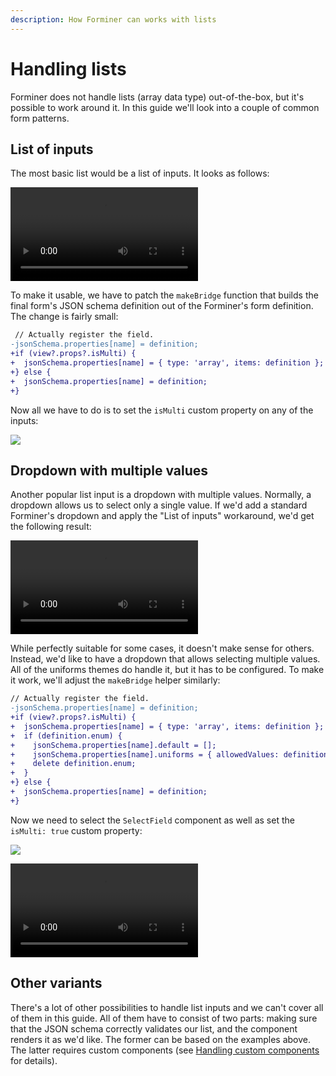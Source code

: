 ```yaml
---
description: How Forminer can works with lists
---
```



# Handling lists

Forminer does not handle lists (array data type) out-of-the-box, but it's possible to work around it. In this guide we'll look into a couple of common form patterns.

## List of inputs

The most basic list would be a list of inputs. It looks as follows:

<video controls>
  <source src={listOfSuggestionsVideo} />
</video>

To make it usable, we have to patch the `makeBridge` function that builds the final form's JSON schema definition out of the Forminer's form definition. The change is fairly small:

```diff
 // Actually register the field.
-jsonSchema.properties[name] = definition;
+if (view?.props?.isMulti) {
+  jsonSchema.properties[name] = { type: 'array', items: definition };
+} else {
+  jsonSchema.properties[name] = definition;
+}
```

Now all we have to do is to set the `isMulti` custom property on any of the inputs:

![](../assets/15335427.webp)

## Dropdown with multiple values

Another popular list input is a dropdown with multiple values. Normally, a dropdown allows us to select only a single value. If we'd add a standard Forminer's dropdown and apply the "List of inputs" workaround, we'd get the following result:

<video controls>
  <source src={listOfDropdownsVideo} />
</video>

While perfectly suitable for some cases, it doesn't make sense for others. Instead, we'd like to have a dropdown that allows selecting multiple values. All of the uniforms themes do handle it, but it has to be configured. To make it work, we'll adjust the `makeBridge` helper similarly:

```diff
// Actually register the field.
-jsonSchema.properties[name] = definition;
+if (view?.props?.isMulti) {
+  jsonSchema.properties[name] = { type: 'array', items: definition };
+  if (definition.enum) {
+    jsonSchema.properties[name].default = [];
+    jsonSchema.properties[name].uniforms = { allowedValues: definition.enum };
+    delete definition.enum;
+  }
+} else {
+  jsonSchema.properties[name] = definition;
+}
```

Now we need to select the `SelectField` component as well as set the `isMulti: true` custom property:

![](../assets/15400974.webp)

<video controls>
  <source src={multipleSelectVideo} />
</video>

## Other variants

There's a lot of other possibilities to handle list inputs and we can't cover all of them in this guide. All of them have to consist of two parts: making sure that the JSON schema correctly validates our list, and the component renders it as we'd like. The former can be based on the examples above. The latter requires custom components (see [Handling custom components](custom-components) for details).
